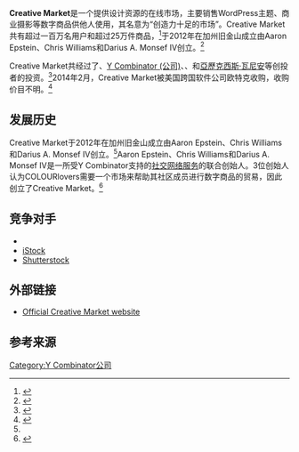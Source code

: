 {{Infobox website
| name                 = Creative Market
| screenshot           = Creative Market Homepage 2015.png
| foundation           = 2012
| homepage             = [https://web.archive.org/web/19991128053030/http://www.creativemarket.com/%7Cindustry%3D/ creativemarket.com]
| type                 = [[网页设计|网页设计]], [[摄影|摄影]]
| area_served          = 全球
| language             = [[英语|英语]]
| founder              = Aaron Epstein, Chris Williams, {{tsl|en|Darius A. Monsef IV||Darius A. Monsef IV}}<ref>{{Cite web |url=https://angel.co/creative-market |title=存档副本 |accessdate=2016-08-18 |archive-date=2016-04-24 |archive-url=https://web.archive.org/web/20160424214546/https://angel.co/creative-market |dead-url=no }}</ref>
| location_city        = [[旧金山|旧金山]]
| location_country     = [[美国|美国]]
| num_employees        = 20-50
| alexa                = 2,084（2015年6月）<ref>{{Cite web |url=http://www.alexa.com/siteinfo/creativemarket.com |title=存档副本 |accessdate=2016-08-18 |archive-date=2016-10-14 |archive-url=https://web.archive.org/web/20161014004943/http://www.alexa.com/siteinfo/creativemarket.com |dead-url=no }}</ref>
}}
'''Creative Market'''是一个提供设计资源的在线市场，主要销售WordPress主题、商业摄影等数字商品供他人使用，其名意为“创造力十足的市场”。Creative Market共有超过一百万名用户和超过25万件商品，<ref name="about">{{Cite web|url=https://creativemarket.com/about|title=About ~ Creative Market|accessdate=2016-08-18|work=Creative Market|archive-url=https://web.archive.org/web/20160817060528/https://creativemarket.com/about|archive-date=2016-08-17|dead-url=yes}}</ref>于2012年在加州旧金山成立由Aaron Epstein、Chris Williams和Darius A. Monsef IV创立。<ref name="fastcompany.com">{{Cite web|url=http://www.fastcompany.com/1842780/5-tips-working-remotely-guy-who-works-reaaaally-remotely|title=5 Tips On Working Remotely From A Guy Who Works Reaaaally Remotely|accessdate=2016-08-18|date=2012-07-16|language=en-US|archive-date=2016-10-01|archive-url=https://web.archive.org/web/20161001231918/https://www.fastcompany.com/1842780/5-tips-working-remotely-guy-who-works-reaaaally-remotely|dead-url=no}}</ref>

Creative Market共经过了{{tsl|en|500_Startups||500 Startups}}、[[Y_Combinator_(公司)|Y Combinator (公司)]]、{{tsl|en|CrunchFund||CrunchFund}}、{{tsl|en|SV_Angel||SV Angel}}和[[亞歷克西斯·瓦尼安|亞歷克西斯·瓦尼安]]等创投者的投资。<ref name="techcrunch.com">{{Cite web|url=http://social.techcrunch.com/2012/06/07/creative-market-second-round/|title=Creative Market Nabs $1.3M From SV Angel, CrunchFund To Become An Etsy For Digital Design|accessdate=2016-08-18|last=Empson|first=Rip|work=TechCrunch|archive-date=2019-09-24|archive-url=https://web.archive.org/web/20190924212652/https://techcrunch.com/2012/06/07/creative-market-second-round/|dead-url=no}}</ref>2014年2月，Creative Market被美国跨国软件公司欧特克收购，收购价目不明。<ref name="zdnet.com">{{Cite web|url=http://www.zdnet.com/article/autodesk-adds-indie-design-startup-creative-market-to-toolset/|title=Autodesk adds indie design startup Creative Market to toolset - ZDNet|accessdate=2016-08-18|author=|date=|last=King|first=Rachel|work=ZDNet|publisher=|archive-date=2016-08-30|archive-url=https://web.archive.org/web/20160830083214/http://www.zdnet.com/article/autodesk-adds-indie-design-startup-creative-market-to-toolset/|dead-url=no}}</ref>

== 发展历史 ==
Creative Market于2012年在加州旧金山成立由Aaron Epstein、Chris Williams和Darius A. Monsef IV创立。<ref name="fastcompany.com" />Aaron Epstein、Chris Williams和Darius A. Monsef IV是一所受Y Combinator支持的[[社交网络服务|社交网络服务]]{{tsl|en|COLOURlovers||COLOURlovers}}的联合创始人。3位创始人认为COLOURlovers需要一个市场来帮助其社区成员进行数字商品的贸易，因此创立了Creative Market。<ref name="techcrunch.com2">{{Cite web|url=http://social.techcrunch.com/2012/06/07/creative-market-second-round/|title=Creative Market Nabs $1.3M From SV Angel, CrunchFund To Become An Etsy For Digital Design|accessdate=2016-08-18|last=Empson|first=Rip|work=TechCrunch|archive-date=2019-09-24|archive-url=https://web.archive.org/web/20190924212652/https://techcrunch.com/2012/06/07/creative-market-second-round/|dead-url=no}}</ref>

== 竞争对手 ==
* {{tsl|en|Envato||Envato}}
* [[IStock|iStock]]
* [[Shutterstock|Shutterstock]]

== 外部链接 ==
* [http://creativemarket.com/ Official Creative Market website]{{Wayback|url=http://creativemarket.com/ |date=20160316034244 }}

== 参考来源 ==
{{Reflist}}{{YC companies|state=collapsed}}

[[Category:Y_Combinator公司|Category:Y Combinator公司]]